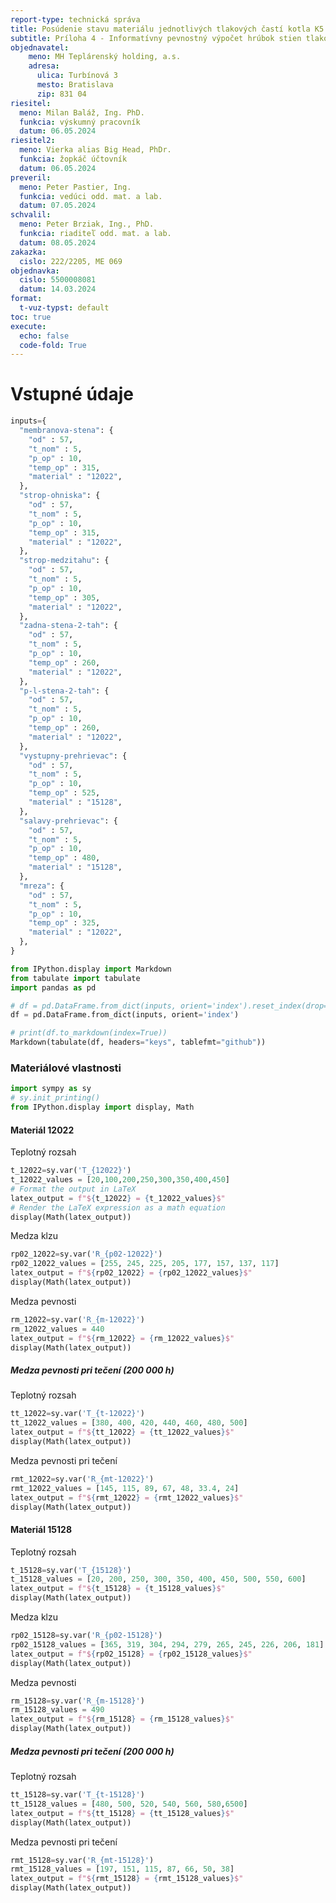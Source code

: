 ```yaml
---
report-type: technická správa
title: Posúdenie stavu materiálu jednotlivých tlakových častí kotla K5 v teplárni východ, Bratislava.
subtitle: Príloha 4 - Informatívny pevnostný výpočet hrúbok stien tlakových častí kotla K5.
objednavatel:
    meno: MH Teplárenský holding, a.s.
    adresa:
      ulica: Turbínová 3
      mesto: Bratislava
      zip: 831 04
riesitel:
  meno: Milan Baláž, Ing. PhD.
  funkcia: výskumný pracovník
  datum: 06.05.2024
riesitel2:
  meno: Vierka alias Big Head, PhDr.
  funkcia: žopkáč účtovník
  datum: 06.05.2024
preveril:
  meno: Peter Pastier, Ing.
  funkcia: vedúci odd. mat. a lab.
  datum: 07.05.2024
schvalil:
  meno: Peter Brziak, Ing., PhD.
  funkcia: riaditeľ odd. mat. a lab.
  datum: 08.05.2024
zakazka:
  cislo: 222/2205, ME 069
objednavka:
  cislo: 5500008081
  datum: 14.03.2024
format:
  t-vuz-typst: default
toc: true
execute:
  echo: false
  code-fold: True
---
```


# Vstupné údaje

```python
inputs={
  "membranova-stena": {
    "od" : 57,
    "t_nom" : 5,
    "p_op" : 10,
    "temp_op" : 315,
    "material" : "12022",
  },
  "strop-ohniska": {
    "od" : 57,
    "t_nom" : 5,
    "p_op" : 10,
    "temp_op" : 315,
    "material" : "12022",
  },
  "strop-medzitahu": {
    "od" : 57,
    "t_nom" : 5,
    "p_op" : 10,
    "temp_op" : 305,
    "material" : "12022",
  },
  "zadna-stena-2-tah": {
    "od" : 57,
    "t_nom" : 5,
    "p_op" : 10,
    "temp_op" : 260,
    "material" : "12022",
  },
  "p-l-stena-2-tah": {
    "od" : 57,
    "t_nom" : 5,
    "p_op" : 10,
    "temp_op" : 260,
    "material" : "12022",
  },
  "vystupny-prehrievac": {
    "od" : 57,
    "t_nom" : 5,
    "p_op" : 10,
    "temp_op" : 525,
    "material" : "15128",
  },
  "salavy-prehrievac": {
    "od" : 57,
    "t_nom" : 5,
    "p_op" : 10,
    "temp_op" : 480,
    "material" : "15128",
  },
  "mreza": {
    "od" : 57,
    "t_nom" : 5,
    "p_op" : 10,
    "temp_op" : 325,
    "material" : "12022",
  },
}
```



```python

from IPython.display import Markdown
from tabulate import tabulate
import pandas as pd

# df = pd.DataFrame.from_dict(inputs, orient='index').reset_index(drop=True)
df = pd.DataFrame.from_dict(inputs, orient='index')

# print(df.to_markdown(index=True))
Markdown(tabulate(df, headers="keys", tablefmt="github"))
```


### Materiálové vlastnosti

```python
import sympy as sy
# sy.init_printing()
from IPython.display import display, Math
```

#### Materiál 12022

Teplotný rozsah
```python
t_12022=sy.var('T_{12022}')
t_12022_values = [20,100,200,250,300,350,400,450]
# Format the output in LaTeX
latex_output = f"${t_12022} = {t_12022_values}$"
# Render the LaTeX expression as a math equation
display(Math(latex_output))
```

Medza klzu
```python
rp02_12022=sy.var('R_{p02-12022}')
rp02_12022_values = [255, 245, 225, 205, 177, 157, 137, 117]
latex_output = f"${rp02_12022} = {rp02_12022_values}$"
display(Math(latex_output))
```

Medza pevnosti
```python
rm_12022=sy.var('R_{m-12022}')
rm_12022_values = 440
latex_output = f"${rm_12022} = {rm_12022_values}$"
display(Math(latex_output))
```

##### Medza pevnosti pri tečení (200 000 h)
Teplotný rozsah
```python
tt_12022=sy.var('T_{t-12022}')
tt_12022_values = [380, 400, 420, 440, 460, 480, 500]
latex_output = f"${tt_12022} = {tt_12022_values}$"
display(Math(latex_output))
```

Medza pevnosti pri tečení
```python
rmt_12022=sy.var('R_{mt-12022}')
rmt_12022_values = [145, 115, 89, 67, 48, 33.4, 24]
latex_output = f"${rmt_12022} = {rmt_12022_values}$"
display(Math(latex_output))
```

#### Materiál 15128

Teplotný rozsah
```python
t_15128=sy.var('T_{15128}')
t_15128_values = [20, 200, 250, 300, 350, 400, 450, 500, 550, 600]
latex_output = f"${t_15128} = {t_15128_values}$"
display(Math(latex_output))
```

Medza klzu
```python
rp02_15128=sy.var('R_{p02-15128}')
rp02_15128_values = [365, 319, 304, 294, 279, 265, 245, 226, 206, 181]
latex_output = f"${rp02_15128} = {rp02_15128_values}$"
display(Math(latex_output))
```

Medza pevnosti
```python
rm_15128=sy.var('R_{m-15128}')
rm_15128_values = 490
latex_output = f"${rm_15128} = {rm_15128_values}$"
display(Math(latex_output))
```

##### Medza pevnosti pri tečení (200 000 h)
Teplotný rozsah
```python
tt_15128=sy.var('T_{t-15128}')
tt_15128_values = [480, 500, 520, 540, 560, 580,6500]
latex_output = f"${tt_15128} = {tt_15128_values}$"
display(Math(latex_output))
```

Medza pevnosti pri tečení
```python
rmt_15128=sy.var('R_{mt-15128}')
rmt_15128_values = [197, 151, 115, 87, 66, 50, 38]
latex_output = f"${rmt_15128} = {rmt_15128_values}$"
display(Math(latex_output))
```

